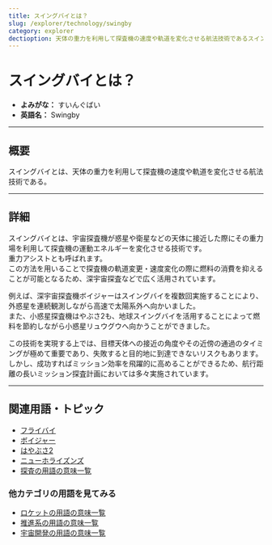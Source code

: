 ```yaml
---
title: スイングバイとは？
slug: /explorer/technology/swingby
category: explorer
dectioption: 天体の重力を利用して探査機の速度や軌道を変化させる航法技術であるスイングバイの意味・定義・内容について解説します。  
---
```



<Head>
  <script type="application/ld+json">
    {`{
      "@context": "https://schema.org",
      "@type": "DefinedTerm",
      "name": "スイングバイ",
      "inDefinedTermSet": "https://www.space-portal.org",
      "termCode": "explorer/technology/swingby",
      "description": "天体の重力を利用して探査機の速度や軌道を変化させる航法技術であるスイングバイの意味・定義・内容について解説します。",
      "url": "https://www.space-portal.org/docs/explorer/technology/swingby"
    }`}
  </script>
</Head>

# スイングバイとは？

- **よみがな：** すいんぐばい  
- **英語名：** Swingby  

---

## 概要

スイングバイとは、天体の重力を利用して探査機の速度や軌道を変化させる航法技術である。

---

## 詳細

スイングバイとは、宇宙探査機が惑星や衛星などの天体に接近した際にその重力場を利用して探査機の運動エネルギーを変化させる技術です。  
重力アシストとも呼ばれます。  
この方法を用いることで探査機の軌道変更・速度変化の際に燃料の消費を抑えることが可能となるため、深宇宙探査などで広く活用されています。  

例えば、深宇宙探査機ボイジャーはスイングバイを複数回実施することにより、外惑星を連続観測しながら高速で太陽系外へ向かいました。  
また、小惑星探査機はやぶさ2も、地球スイングバイを活用することによって燃料を節約しながら小惑星リュウグウへ向かうことができました。  

この技術を実現する上では、目標天体への接近の角度やその近傍の通過のタイミングが極めて重要であり、失敗すると目的地に到達できないリスクもあります。  
しかし、成功すればミッション効率を飛躍的に高めることができるため、航行距離の長いミッション探査計画においては多々実施されています。  

---

## 関連用語・トピック

- [フライバイ](/docs/explorer/technology/flyby)
- [ボイジャー](/docs/explorer/mission/voyager)
- [はやぶさ2](/docs/explorer/mission/hayabusa2)
- [ニューホライズンズ](/docs/explorer/mission/new-horizons)
- [探査の用語の意味一覧](/docs/category/explorer)

### 他カテゴリの用語を見てみる
- [ロケットの用語の意味一覧](/docs/category/rocket)
- [推進系の用語の意味一覧](/docs/category/propulsion)
- [宇宙開発の用語の意味一覧](/docs/category/glossary)
